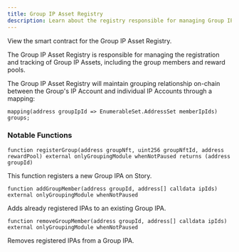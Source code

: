 ```yaml
---
title: Group IP Asset Registry
description: Learn about the registry responsible for managing Group IP Assets in the Story Protocol
---
```


<CardGroup cols={1}>
  <Card
    title="GroupIPAssetRegistry.sol"
    href="https://github.com/storyprotocol/protocol-core-v1/blob/main/contracts/registries/GroupIPAssetRegistry.sol"
    icon="scroll"
    color="#ccb092"
  >
    View the smart contract for the Group IP Asset Registry.
  </Card>
</CardGroup>

The Group IP Asset Registry is responsible for managing the registration and tracking of Group IP Assets, including the group members and reward pools.

The Group IP Asset Registry will maintain grouping relationship on-chain between the Group's IP Account and individual IP Accounts through a mapping:

```solidity GroupIPAssetRegistry.sol
mapping(address groupIpId => EnumerableSet.AddressSet memberIpIds) groups;
```

### Notable Functions

```solidity GroupIPAssetRegistry.sol
function registerGroup(address groupNft, uint256 groupNftId, address rewardPool) external onlyGroupingModule whenNotPaused returns (address groupId)
```

This function registers a new Group IPA on Story.

```solidity GroupIPAssetRegistry.sol
function addGroupMember(address groupId, address[] calldata ipIds) external onlyGroupingModule whenNotPaused
```

Adds already registered IPAs to an existing Group IPA.

```solidity GroupIPAssetRegistry.sol
function removeGroupMember(address groupId, address[] calldata ipIds) external onlyGroupingModule whenNotPaused
```

Removes registered IPAs from a Group IPA.
